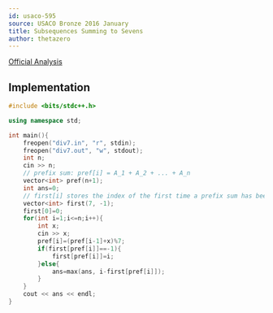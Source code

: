 ```yaml
---
id: usaco-595
source: USACO Bronze 2016 January
title: Subsequences Summing to Sevens
author: thetazero
---
```


[Official Analysis](http://www.usaco.org/current/data/sol_div7_silver_jan16.html)

<LanguageSection>
<CPPSection>

## Implementation

```cpp
#include <bits/stdc++.h>

using namespace std;

int main(){
	freopen("div7.in", "r", stdin);
	freopen("div7.out", "w", stdout);
	int n;
	cin >> n;
	// prefix sum: pref[i] = A_1 + A_2 + ... + A_n
	vector<int> pref(n+1);
	int ans=0;
	// first[i] stores the index of the first time a prefix sum has been divisible by 7.
	vector<int> first(7, -1);
	first[0]=0;
	for(int i=1;i<=n;i++){
		int x;
		cin >> x;
		pref[i]=(pref[i-1]+x)%7;
		if(first[pref[i]]==-1){
			first[pref[i]]=i;
		}else{
			ans=max(ans, i-first[pref[i]]);
		}
	}
	cout << ans << endl;
}
```

</CPPSection>
</LanguageSection>

